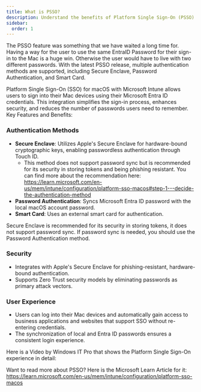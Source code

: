```yaml
---
title: What is PSSO?
description: Understand the benefits of Platform Single Sign-On (PSSO) for macOS, including authentication methods, security, and user experience.
sidebar:
  order: 1
---
```



<Aside>
  The PSSO feature was something that we have waited a long time for. Having a
  way for the user to use the same EntraID Password for their sign-in to the Mac
  is a huge win. Otherwise the user would have to live with two different
  passwords. With the latest PSSO release, multiple authentication methods are
  supported, including Secure Enclave, Password Authentication, and Smart Card.
</Aside>

Platform Single Sign-On (SSO) for macOS with Microsoft Intune allows users to sign into their Mac devices using their Microsoft Entra ID credentials. This integration simplifies the sign-in process, enhances security, and reduces the number of passwords users need to remember.
Key Features and Benefits:

### Authentication Methods

- **Secure Enclave**: Utilizes Apple's Secure Enclave for hardware-bound cryptographic keys, enabling passwordless authentication through Touch ID.
  - This method does not support password sync but is recommended for its security in storing tokens and being phishing resistant. You can find more about the recommendation here: https://learn.microsoft.com/en-us/mem/intune/configuration/platform-sso-macos#step-1---decide-the-authentication-method
- **Password Authentication**: Syncs Microsoft Entra ID password with the local macOS account password.
- **Smart Card**: Uses an external smart card for authentication.

<Aside type="caution">
  Secure Enclave is recommended for its security in storing tokens, it does not
  support password sync. If password sync is needed, you should use the Password
  Authentication method.
</Aside>

### Security

- Integrates with Apple's Secure Enclave for phishing-resistant, hardware-bound authentication.
- Supports Zero Trust security models by eliminating passwords as primary attack vectors.

### User Experience

- Users can log into their Mac devices and automatically gain access to business applications and websites that support SSO without re-entering credentials.
- The synchronization of local and Entra ID passwords ensures a consistent login experience.

Here is a Video by Windows IT Pro that shows the Platform Single Sign-On experience in detail:

<YouTube id="goccqHf4QS4" />

Want to read more about PSSO? Here is the Microsoft Learn Article for it: https://learn.microsoft.com/en-us/mem/intune/configuration/platform-sso-macos
